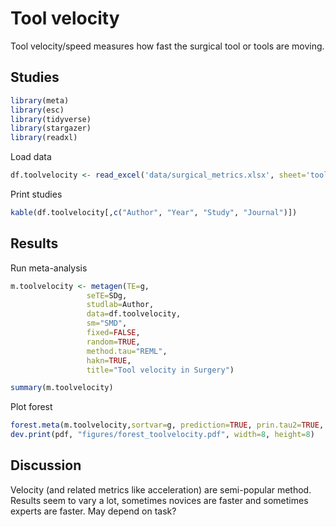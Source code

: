 
# **Tool velocity**

Tool velocity/speed measures how fast the surgical tool or tools are moving.

## Studies
```r
library(meta)
library(esc)
library(tidyverse)
library(stargazer)
library(readxl)
```
Load data
```r
df.toolvelocity <- read_excel('data/surgical_metrics.xlsx', sheet='tool_velocity')
```
Print studies
```r
kable(df.toolvelocity[,c("Author", "Year", "Study", "Journal")])
```
## Results
Run meta-analysis
```r
m.toolvelocity <- metagen(TE=g,
                 seTE=SDg,
                 studlab=Author,
                 data=df.toolvelocity,
                 sm="SMD",
                 fixed=FALSE,
                 random=TRUE,
                 method.tau="REML",
                 hakn=TRUE,
                 title="Tool velocity in Surgery")
```
```r
summary(m.toolvelocity)
```

Plot forest
```r
forest.meta(m.toolvelocity,sortvar=g, prediction=TRUE, prin.tau2=TRUE, title="Tool velocity in Surgery")
dev.print(pdf, "figures/forest_toolvelocity.pdf", width=8, height=8)
```

## Discussion
Velocity (and related metrics like acceleration) are semi-popular method. Results seem to vary a lot, sometimes novices are faster and sometimes experts are faster. May depend on task?